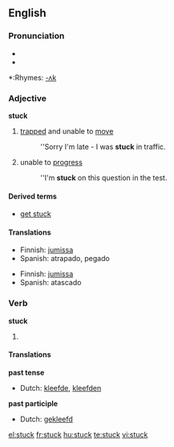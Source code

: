==English==

===Pronunciation===
*{{IPA|/'stʌk/}}
*{{audio|en-us-stuck.ogg|Audio (US)}}

*:Rhymes: [[Rhymes:English:-ʌk|-ʌk]]

===Adjective===
'''stuck'''

# [[trapped]] and unable to [[move]]
#:''Sorry I'm late - I was '''stuck''' in traffic.
# unable to [[progress]]
#:''I'm '''stuck''' on this question in the test.

====Derived terms====
*[[get stuck]]

====Translations====
{{trans-top|trapped and unable to move}}
*Finnish: [[jumissa]]
*Spanish: atrapado, pegado
{{trans-mid}}
{{trans-bottom}}

{{trans-top|unable to progress}}
*Finnish: [[jumissa]]
*Spanish: atascado
{{trans-mid}}
{{trans-bottom}}

===Verb===
'''stuck'''

# {{past tense of| to [[stick]]}}

====Translations====
'''past tense'''
*Dutch: [[kleefde]], [[kleefden]]
'''past participle'''
*Dutch: [[gekleefd]]

[[el:stuck]]
[[fr:stuck]]
[[hu:stuck]]
[[te:stuck]]
[[vi:stuck]]